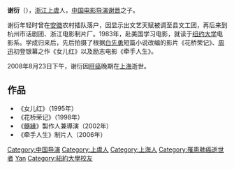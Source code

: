 {{Unreferenced|time=2022-03-19T08:29:36+00:00}}
{{藝人
|姓名 = 谢衍
|類型 = 導演
|圖片 = 
|圖片尺寸 = 
|圖片簡介 = 
|國籍 = {{PRC}}
|籍貫 = [[浙江|浙江]][[上虞|上虞]]
|出生日期 = 1949年
|出生地點 = {{CHN-1928}}[[上海市_(中華民國)|上海市]]
|逝世日期 = {{death date and age|2008|8|23|1949|1|1}}
|逝世地點 = {{CHN-1949}}[[上海市|上海市]]
|職業 = [[導演|導演]]
|配偶 = 
|兒女 = 
|教育程度 = [[纽约大学|纽约大学]]电影系
|代表作 = 《女儿红》（1995年）<br />《花桥荣记》（2005年）
|活躍年代 = 1980年代—2008年
|獎項 = 
|IMDb = 0944532
}}
'''谢衍'''（{{bd|1949年||2008年|8月23日|catIdx=X謝}}），[[浙江|浙江]][[上虞|上虞]]人，[[中国|中国]][[电影导演|电影导演]][[谢晋|谢晋]]之子。

谢衍年轻时曾在[[安徽|安徽]]农村插队落户，因显示出文艺天赋被调至县文工团，再后来到杭州市话剧团、浙江电影制片厂。1983年，赴美国学习电影，就读于[[纽约大学|纽约大学]]电影系。学成归来后，先后拍摄了根据[[白先勇|白先勇]]短篇小说改编的影片《花桥荣记》、[[周迅|周迅]]初登银幕之作《女儿红》以及励志电影《牵手人生》。

2008年8月23日下午，谢衍因[[肝癌|肝癌]]晚期在[[上海|上海]]逝世。

==作品==
*《女儿红》（1995年）   
*《花桥荣记》（1998年）
*《[[髓緣|髓緣]]》製作人兼導演（2002年）
*《牵手人生》制片人（2006年）

{{DEFAULTSORT:Xie Yan}}
[[Category:中国导演|Category:中国导演]]
[[Category:上虞人|Category:上虞人]]
[[Category:上海人|Category:上海人]]
[[Category:罹患肺癌逝世者|Category:罹患肺癌逝世者]]
[[Category:謝姓|Yan]]
[[Category:紐約大學校友|Category:紐約大學校友]]